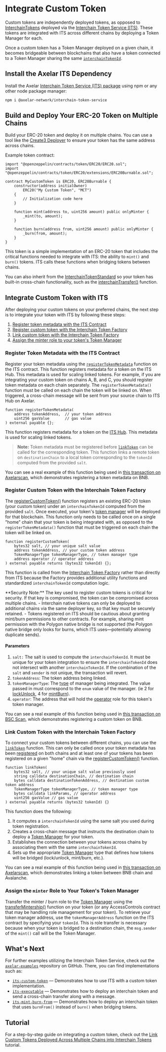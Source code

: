 # Integrate Custom Token


Custom tokens are independently deployed tokens, as opposed to [InterchainTokens](https://github.com/axelarnetwork/interchain-token-service/blob/main/contracts/interchain-token/InterchainToken.sol) deployed via the [Interchain Token Service (ITS)](https://github.com/axelarnetwork/interchain-token-service/blob/main/contracts/InterchainTokenService.sol). These tokens are integrated with ITS across different chains by deploying a Token Manager for each.

Once a custom token has a Token Manager deployed on a given chain, it becomes bridgeable between blockchains that also have a token connected to a Token Manager sharing the same [`interchainTokenId`](/dev/send-tokens/interchain-tokens/intro/#interchain-token-id).

## Install the Axelar ITS Dependency

Install the Axelar [Interchain Token Service (ITS) package](https://www.npmjs.com/package/@axelar-network/interchain-token-service) using npm or any other node package manager:

```bash
npm i @axelar-network/interchain-token-service
```

## Build and Deploy Your ERC-20 Token on Multiple Chains

Build your ERC-20 token and deploy it on multiple chains. You can use a tool like the [Create3 Deployer](/dev/solidity-utilities/#create3-deployer) to ensure your token has the same address across chains.

Example token contract:

```solidity
import "@openzeppelin/contracts/token/ERC20/ERC20.sol";
import "@openzeppelin/contracts/token/ERC20/extensions/ERC20Burnable.sol";

contract MyCustomToken is ERC20, ERC20Burnable {
    constructor(address initialOwner)
        ERC20("My Custom Token", "MCT")
    {
        // Initialization code here
    }

    function mint(address to, uint256 amount) public onlyMinter {
        _mint(to, amount);
    }

    function burn(address from, uint256 amount) public onlyMinter {
        _burn(from, amount);
    }
}
```

This token is a simple implementation of an ERC-20 token that includes the critical functions needed to integrate with ITS: the ability to `mint()` and `burn()` tokens. ITS calls these functions when bridging tokens between chains.

You can also inherit from the [InterchainTokenStandard](https://github.com/axelarnetwork/interchain-token-service/blob/main/contracts/interchain-token/InterchainTokenStandard.sol#L12) so your token has built-in cross-chain functionality, such as the [interchainTransfer()](/dev/send-tokens/interchain-tokens/interchain-transfer/) function.

## Integrate Custom Token with ITS

After deploying your custom tokens on your preferred chains, the next step is to integrate your token with ITS by following these steps:

1. [Register token metadata with the ITS Contract](#register-token-metadata-with-the-its-contract)
2. [Register custom token with the Interchain Token Factory](#register-custom-token-with-the-interchain-token-factory)
3. [Link custom token with the Interchain Token Factory](#link-custom-token-with-the-interchain-token-factory)
4. [Assign the minter role to your token's Token Manager](#assign-the-minter-role-to-your-tokens-token-manager)

### Register Token Metadata with the ITS Contract

Register your token metadata using the [`registerTokenMetadata`](https://github.com/axelarnetwork/interchain-token-service/blob/94677f1072da127a0ee7ff5ab6784dcfe11789e8/contracts/InterchainTokenService.sol#L274) function on the ITS contract. This function registers metadata for a token on the ITS Hub. This metadata is used for scaling linked tokens.
For example, if you are integrating your custom token on chains A, B, and C, you should register token metadata on each chain separately. The `registerTokenMetadata()` function must be called on each chain the token will be linked on. When triggered, a cross-chain message will be sent from your source chain to ITS Hub on Axelar.

```solidity
function registerTokenMetadata(
    address tokenAddress,  // your token address
    uint256 gasValue       // gas value
) external payable {};
```

This function registers metadata for a token on the [ITS Hub](/dev/amplifier/its-hub/introduction/). This metadata is used for scaling linked tokens.

> **Note:** Token metadata must be registered before [`linkToken`](https://github.com/axelarnetwork/interchain-token-service/blob/94677f1072da127a0ee7ff5ab6784dcfe11789e8/contracts/InterchainTokenService.sol#L329) can be called for the corresponding token. This function links a remote token on `destinationChain` to a local token corresponding to the `tokenId` computed from the provided `salt`.

You can see a real example of this function being used in [this transaction on Axelarscan](https://testnet.axelarscan.io/gmp/0xf860bd8802d046fb0c752c355bc73c87e69f701348420c6cbdf82534b87c4822-2), which demonstrates registering a token metadata on BNB.


### Register Custom Token with the Interchain Token Factory

The [registerCustomToken()](https://github.com/axelarnetwork/interchain-token-service/blob/cc6ef7282e18c6b2842cbf1098b06161e38ea32e/contracts/InterchainTokenService.sol#L298) function registers an existing ERC-20 token (your custom token) under an `interchainTokenId` computed from the provided `salt`. Once executed, your token's [token manager](/dev/send-tokens/interchain-tokens/token-manager/) will be deployed for that blockchain. This function only needs to be called once on a single "home" chain that your token is being integrated with, as opposed to the `registerTokenMetadata()` function that must be triggered on each chain the token will be linked on. 

```solidity
function registerCustomToken(
    bytes32 salt, // your unique salt value
    address tokenAddress, // your custom token address
    TokenManagerType tokenManagerType, // token manager type
    address operator // operator address
) external payable returns (bytes32 tokenId) {};
```

This function is called from the [Interchain Token Factory](https://github.com/axelarnetwork/interchain-token-service/blob/main/contracts/InterchainTokenFactory.sol) rather than directly from ITS because the Factory provides additional utility functions and standardized `interchainTokenId`  computation logic.

<Callout emoji="🚨">
  **Security Note:** The key used to register custom tokens is critical for
  security. If that key is compromised, the token can be compromised across
  multiple chains. - Interchain native tokens can only be deployed to additional
  chains via the same deployer key, so that key must be securely retained. -
  Tokens registered on ITS should be cautious about granting mint/burn
  permissions to other contracts. For example, sharing mint permission with the
  Polygon native bridge is not supported (the Polygon native bridge only looks
  for burns, which ITS uses—potentially allowing duplicate sends).
</Callout>


#### Parameters

1. `salt:` The salt is used to compute the `interchainTokenId`. It must be unique for your token integration to ensure the `interchainTokenId` does not intersect with another `interchainTokenId`. If the combination of the `salt` and `sender` is not unique, the transaction will revert.
1. `tokenAddress`: The token address being linked.
1. `tokenManagerType`: The [type](/dev/send-tokens/interchain-tokens/token-manager/#token-manager-types) of manager being integrated. The value passed in must correspond to the `enum` value of the manager. (ie 2 for [lockUnlock](/dev/send-tokens/interchain-tokens/token-manager/#lockunlock), 4 for [mintBurn](/dev/send-tokens/interchain-tokens/token-manager/#mintburn)).
1. `operator`: The address that will hold the [operator](/dev/send-tokens/interchain-tokens/minter-operator-roles/#operator-role) role for this token's token manager.


You can see a real example of this function being used in [this transaction on BSC Scan](https://testnet.bscscan.com/tx/0xf0c3fbbece17cc12d9de76182540afb4f5c6c47aeca65c40f9d58f71e362dffe), which demonstrates registering a custom token on BNB.


### Link Custom Token with the Interchain Token Factory

To connect your custom tokens between different chains, you can use the [`linkToken`](https://github.com/axelarnetwork/interchain-token-service/blob/94677f1072da127a0ee7ff5ab6784dcfe11789e8/contracts/InterchainTokenFactory.sol#L541) function. This can only be called once your token metadata has been [registered](/dev/send-tokens/interchain-tokens/integrate-custom-token/#register-token-metadata-with-the-its-contract) on both chains and at least one of your tokens has been registered on a given "home" chain via the [registerCustomToken()](/dev/send-tokens/interchain-tokens/integrate-custom-token/#register-custom-token-with-the-interchain-token-factory) function.

```solidity
function linkToken(
    bytes32 salt, // your unique salt value previously used
    string calldata destinationChain, // destination chain
    bytes calldata destinationTokenAddress, // destination custom token address
    TokenManagerType tokenManagerType, // token manager type
    bytes calldata linkParams, // operator address
    uint256 gasValue // gas value
) external payable returns (bytes32 tokenId) {}
```

This function does the following:

1. It computes a `interchainTokenId` using the same salt you used during token registration.
2. Creates a cross-chain message that instructs the destination chain to deploy a [Token Manager](/dev/send-tokens/interchain-tokens/token-manager/) for your token.
3. Establishes the connection between your tokens across chains by associating them with the same `interchainTokenId`.
4. Sets up the appropriate [Token Manager](/dev/send-tokens/interchain-tokens/token-manager/#token-manager-types) type that defines how tokens will be bridged (lock/unlock, mint/burn, etc.).

You can see a real example of this function being used in [this transaction on Axelarscan](https://testnet.axelarscan.io/gmp/0x11c2a212180d7ea2babe7aceb66c32c1e235cc159bceeb4dd6d04411f4a9669f), which demonstrates linking a token between BNB chain and Avalanche.


### Assign the `minter` Role to Your Token's Token Manager

Transfer the minter / burn role to the [Token Manager](/dev/send-tokens/interchain-tokens/token-manager/) using the [transferMintership()](https://github.com/axelarnetwork/interchain-token-service/blob/main/contracts/utils/Minter.sol#L31) function on your token (or any AccessControls contract that may be handling role management for your token). To retrieve your token manager address, use the `tokenManagerAddress` function on the ITS contract by specifying your `tokenId`. This is role transfer is necessary because when your token is bridged to a destination chain, the `msg.sender` of the `mint()` call will be the Token Manager.


## What's Next

For further examples utilizing the Interchain Token Service, check out the [`axelar-examples`](https://github.com/axelarnetwork/axelar-examples/tree/main/examples/evm) repository on GitHub. There, you can find implementations such as:

- [`its-custom-token`](https://github.com/axelarnetwork/axelar-examples/tree/main/examples/evm/its-custom-token) — Demonstrates how to use ITS with a custom token implementation.
- [`its-executable`](https://github.com/axelarnetwork/axelar-examples/tree/main/examples/evm/its-executable) — Demonstrates how to deploy an interchain token and send a cross-chain transfer along with a message.
- [`its-mint-burn-from`](https://github.com/axelarnetwork/axelar-examples/tree/main/examples/evm/its-mint-burn-from) — Demonstrates how to deploy an interchain token that uses `burnFrom()` instead of `burn()` when bridging tokens.

## Tutorial

For a step-by-step guide on integrating a custom token, check out the [Link Custom Tokens Deployed Across Multiple Chains into Interchain Tokens](/dev/send-tokens/interchain-tokens/developer-guides/link-custom-tokens-deployed-across-multiple-chains-into-interchain-tokens/) tutorial.
